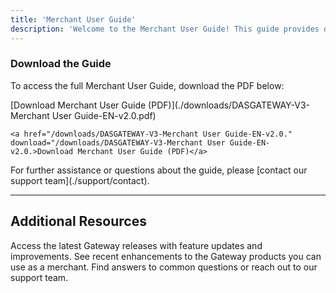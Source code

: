 ```yaml
---
title: 'Merchant User Guide'
description: 'Welcome to the Merchant User Guide! This guide provides detailed instructions for merchants on how to navigate and effectively use the Gateway system. It covers everything from initial setup, managing transactions, using various payment options, and ensuring secure transaction processing. The guide is designed to help merchants get the most out of the Gateway, with step-by-step instructions and best practices for seamless integration and operation'
---
```


### **Download the Guide**

To access the full Merchant User Guide, download the PDF below:

\[Download Merchant User Guide (PDF)]\(./downloads/DASGATEWAY-V3-Merchant User Guide-EN-v2.0.pdf)

    <a href="/downloads/DASGATEWAY-V3-Merchant User Guide-EN-v2.0." download="/downloads/DASGATEWAY-V3-Merchant User Guide-EN-v2.0.>Download Merchant User Guide (PDF)</a>

<Note>
  For further assistance or questions about the guide, please [contact our support team](./support/contact).
</Note>

***

## **Additional Resources**

<CardGroup>
  <Card title="Gateway Release Notes" icon="file" href="/change-logs/release-notes">
    Access the latest Gateway releases with feature updates and improvements.
  </Card>

  <Card title="Product Updates" icon="pen-to-square" href="/change-logs/product-updates">
    See recent enhancements to the Gateway products you can use as a merchant.
  </Card>

  <Card title="FAQs & Support" icon="comments-question" href="/support/faqs">
    Find answers to common questions or reach out to our support team.
  </Card>
</CardGroup>
